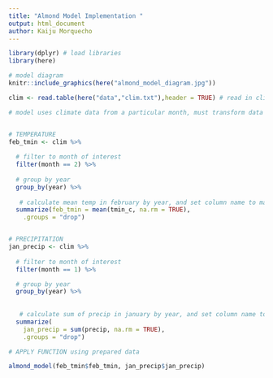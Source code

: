 ```yaml
---
title: "Almond Model Implementation "
output: html_document
author: Kaiju Morquecho
---
```


```r
library(dplyr) # load libraries
library(here)
```

```r
# model diagram
knitr::include_graphics(here("almond_model_diagram.jpg"))

```

```r
clim <- read.table(here("data","clim.txt"),header = TRUE) # read in climate data 
```


```r
# model uses climate data from a particular month, must transform data by summarizing daily data into monthly data


# TEMPERATURE
feb_tmin <- clim %>% 
  
  # filter to month of interest
  filter(month == 2) %>%
  
  # group by year
  group_by(year) %>% 
  
   # calculate mean temp in february by year, and set column name to match function parameter
  summarize(feb_tmin = mean(tmin_c, na.rm = TRUE),
    .groups = "drop") 


# PRECIPITATION
jan_precip <- clim %>%
  
  # filter to month of interest
  filter(month == 1) %>%  

  # group by year 
  group_by(year) %>%
  
  
   # calculate sum of precip in january by year, and set column name to match function parameter
  summarize(
    jan_precip = sum(precip, na.rm = TRUE),
    .groups = "drop")

```

```r
# APPLY FUNCTION using prepared data 

almond_model(feb_tmin$feb_tmin, jan_precip$jan_precip)

```


